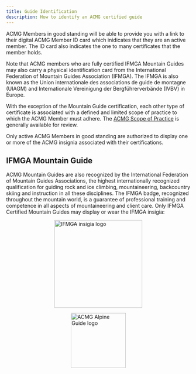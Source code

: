 ```yaml
---
title: Guide Identification
description: How to identify an ACMG certified guide
---
```


ACMG Members in good standing will be able to provide you with a link to their
digital ACMG Member ID card which inidicates that they are an active member. The ID card 
also indicates the one to many certificates that the member holds. 

Note that ACMG members who are fully certified IFMGA Mountain Guides may also 
carry a physical identification card from the International Federation
of Mountain Guides Association (IFMGA). The IFMGA is also known as the 
Union internationale des associations de guide de montagne (UIAGM) 
and Internationale Vereinigung der Bergführerverbände (IVBV) in Europe.

With the exception of the Mountain Guide certification, each other type of certificate
is associated with a defined and limited scope of practice to which the ACMG Member must adhere.
The [ACMG Scope of Practice](/documents/ACMG_SOP_2022.pdf) is generally available for review.

Only active ACMG Members in good standing are authorized to display one or more of
the ACMG insignia associated with their certifications. 

## IFMGA Mountain Guide

ACMG Mountain Guides are also recognized by the International Federation of Mountain 
Guides Associations, the highest internationally recognized qualification for guiding 
rock and ice climbing, mountaineering, backcountry skiing and instruction in all these 
disciplines. The IFMGA badge, recognized throughout the mountain world, is a guarantee 
of professional training and competence in all aspects of mountaineering and client care.
Only IFMGA Certified Mountain Guides may display or wear the IFMGA insigia:

<Image src={ifmga}
        alt="IFMGA insigia logo" 
        width="240" 
        style="display: block; margin: 0 auto" />

<CardGrid>
    <Card title="Alpine Guide">
    <img src={alpineguide}
        alt="ACMG Alpine Guide logo" 
        width="150" 
        style="display: block; margin: 0 auto" />
    </Card>
    <Card title="Ski Guide"></Card>
    <Card title="Rock Guide"></Card>
    <Card title="Hiking Guide"></Card>
    <Card title="Via Feratta Guide"></Card>
    <Card title="Climbing Instructor"></Card>
</CardGrid>